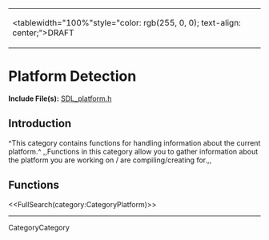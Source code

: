<!-- #master-page:CategoryTemplate -->
<!-- #master-date:Unknown-Date -->
<!-- format wiki -->
<!-- language en -->
{|
|<tablewidth="100%"style="color: rgb(255, 0, 0); text-align: center;">DRAFT 
|}

= Platform Detection =

'''Include File(s):'''  [http://hg.libsdl.org/SDL/file/68dfd6df47da/include/SDL_platform.h SDL_platform.h]


== Introduction ==
^This category contains functions for handling information about the current platform.^ ,,Functions in this category allow you to gather information about the platform you are working on / are compiling/creating for.,,


== Functions ==

<<FullSearch(category:CategoryPlatform)>>

----
CategoryCategory
